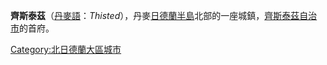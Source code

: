 {{No footnotes|time=2020-11-01T04:35:15+00:00}}
{{Infobox settlement
| official_name   = 齊斯泰茲
| native_name     = Thisted
| settlement_type = 首府
| image_skyline   = Gågaden Thisted.jpg
| coordinates     = {{coord|56|57|25|N|8|41|40|E|region:DK|display=inline,title}}
| subdivision_type  = 國家
| subdivision_name  = {{flag|Denmark}}
| subdivision_type1 = 大區
| subdivision_name1 = [[北日德蘭大區|北日德蘭大區]]
| subdivision_type2 = 自治市
| subdivision_name2 = [[齊斯泰茲自治市|齊斯泰茲自治市]]
| population      = 13,536人
| timezone        = [[UTC+01:00|UTC+01:00]]
| website         = {{URL|www.thisted.dk/}}
}}

'''齊斯泰茲'''（[[丹麥語|丹麥語]]：''Thisted''），丹麥[[日德蘭半島|日德蘭半島]]北部的一座城鎮，[[齊斯泰茲自治市|齊斯泰茲自治市]]的首府。

[[Category:北日德蘭大區城市|Category:北日德蘭大區城市]]
